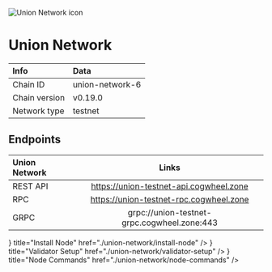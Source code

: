 
![Union Network icon](/icons/unionIcon.png)

# Union Network

| Info | Data |
| :------------      | :----------      |
| Chain ID           | union-network-6      |
| Chain version      | v0.19.0  |
| Network type       | testnet   |

## Endpoints

| Union Network         | Links                               |
| :------------      | :----------:                        |
| REST API           | https://union-testnet-api.cogwheel.zone      |
| RPC                | https://union-testnet-rpc.cogwheel.zone      |
| GRPC               | grpc://union-testnet-grpc.cogwheel.zone:443  |

<Cards>
  <Card
    icon={<ChevronRightIcon />}
    title="Install Node"
    href="./union-network/install-node"
  />
  <Card
    icon={<ChevronRightIcon />}
    title="Validator Setup"
    href="./union-network/validator-setup"
  />
  <Card
    icon={<ChevronRightIcon />}
    title="Node Commands"
    href="./union-network/node-commands"
  />
</Cards>